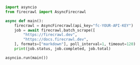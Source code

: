 ```python Python
import asyncio
from firecrawl import AsyncFirecrawl

async def main():
    firecrawl = AsyncFirecrawl(api_key="fc-YOUR-API-KEY")
    job = await firecrawl.batch_scrape([
        "https://firecrawl.dev",
        "https://docs.firecrawl.dev",
    ], formats=["markdown"], poll_interval=1, timeout=120)
    print(job.status, job.completed, job.total)

asyncio.run(main())
```


